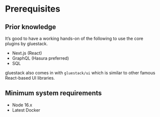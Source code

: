# Prerequisites

## Prior knowledge

It’s good to have a working hands-on of the following to use the core plugins by gluestack.

- Next.js (React)
- GraphQL (Hasura preferred)
- SQL

gluestack also comes in with `gluestack/ui` which is similar to other famous React-based UI libraries.

## Minimum system requirements

- Node 16.x
- Latest Docker
